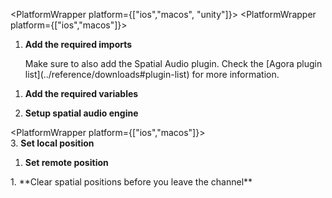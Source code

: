 
<PlatformWrapper platform={["ios","macos", "unity"]}>
<PlatformWrapper platform={["ios","macos"]}>       
1.  **Add the required imports**

    <ImportLibrary />
    Make sure to also add the Spatial Audio plugin. Check the [Agora plugin list](../reference/downloads#plugin-list) for more information.

</PlatformWrapper>

1.  **Add the required variables**

    <SetVariables />

1.  **Setup spatial audio engine**

    <SetupSpatial />
<PlatformWrapper platform={["ios","macos"]}>       
3.  **Set local position**
    <SetupLocal />
</PlatformWrapper>

1.  **Set remote position**

    <SetupRemote />
<PlatformWrapper platform="unity">
1.  **Clear spatial positions before you leave the channel**
    <ClearPosition/>
</PlatformWrapper>
</PlatformWrapper>